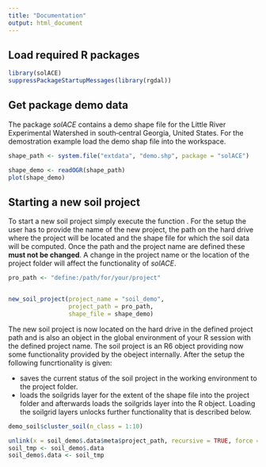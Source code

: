 ---
title: "Documentation"
output: html_document
---


## Load required R packages
```{r}
library(solACE)
suppressPackageStartupMessages(library(rgdal))
```

## Get package demo data
The package *solACE* contains a demo shape file for the Little River Experimental Watershed in south‐central Georgia, United States. For the demostration example load the demo shap file into the workspace.

```{r}
shape_path <- system.file("extdata", "demo.shp", package = "solACE")

shape_demo <- readOGR(shape_path)
plot(shape_demo)
```

## Starting a new soil project
To start a new soil project simply execute the function \code{new_soil_project()}. For the setup the user has to provide the name of the new project, the path on the hard drive where the project will be located and the shape file for which the soil data will be computed. Once the path and the project name are defined these **must not be changed**. A change in the project name or the location of the project folder will affect the functionality of *solACE*.

```{r}
pro_path <- "define:/path/for/your/project"


new_soil_project(project_name = "soil_demo", 
                 project_path = pro_path,
                 shape_file = shape_demo)
```

The new soil project is now located on the hard drive in the defined project path and is also an object in the global environment of your R session with the defined project name. The soil project is an R6 object providing now some functionality provided by the obeject internally. After the setup the following funcrtionality is given:

 - \code{demo_soil$save()} saves the current status of the soil project in the working environment to the project folder.
 - \code{demo_soil$load_soilgrids()} loads the soilgrids layer for the extent of the shape file into the project folder and afterwards loads the soilgrids layer into the R object. Loading the soilgrid layers unlocks further functionality that is described below.
 

```{r}
demo_soil$cluster_soil(n_class = 1:10)
```


```{r}
unlink(x = soil_demo$.data$meta$project_path, recursive = TRUE, force = TRUE)
soil_tmp <- soil_demo$.data
soil_demo$.data <- soil_tmp
```

